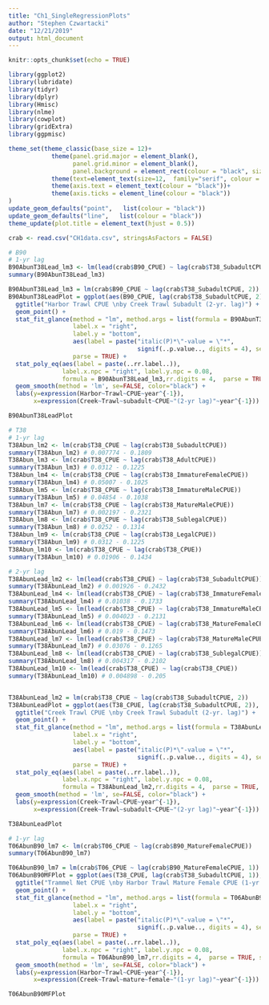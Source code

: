 ```yaml
---
title: "Ch1_SingleRegressionPlots"
author: "Stephen Czwartacki"
date: "12/21/2019"
output: html_document
---
```


```r
knitr::opts_chunk$set(echo = TRUE)
```

```r
library(ggplot2)
library(lubridate)
library(tidyr)
library(dplyr)
library(Hmisc)
library(nlme)
library(cowplot)
library(gridExtra)
library(ggpmisc)

theme_set(theme_classic(base_size = 12)+
            theme(panel.grid.major = element_blank(), 
                  panel.grid.minor = element_blank(),
                  panel.background = element_rect(colour = "black", size=0.5))+
            theme(text=element_text(size=12,  family="serif", colour = "black"))+
            theme(axis.text = element_text(colour = "black"))+
            theme(axis.ticks = element_line(colour = "black"))
)
update_geom_defaults("point",   list(colour = "black"))
update_geom_defaults("line",   list(colour = "black"))
theme_update(plot.title = element_text(hjust = 0.5))
```

```r

crab <- read.csv("CH1data.csv", stringsAsFactors = FALSE)

```

```r
# B90
# 1-yr lag
B90AbunT38Lead_lm3 <- lm(lead(crab$B90_CPUE) ~ lag(crab$T38_SubadultCPUE))
summary(B90AbunT38Lead_lm3)
```

```r
B90AbunT38Lead_lm3 = lm(crab$B90_CPUE ~ lag(crab$T38_SubadultCPUE, 2))
B90AbunT38LeadPlot = ggplot(aes(B90_CPUE, lag(crab$T38_SubadultCPUE, 2)), data = crab) +
  ggtitle("Harbor Trawl CPUE \nby Creek Trawl Subadult (2-yr. lag)") +
  geom_point() +
  stat_fit_glance(method = "lm", method.args = list(formula = B90AbunT38Lead_lm3),
                  label.x = "right",
                  label.y = "bottom",
                  aes(label = paste("italic(P)*\"-value = \"*", 
                                    signif(..p.value.., digits = 4), sep = "")),
                  parse = TRUE) +
  stat_poly_eq(aes(label = paste(..rr.label..)), 
               label.x.npc = "right", label.y.npc = 0.08,
               formula = B90AbunT38Lead_lm3,rr.digits = 4,  parse = TRUE, size = 4) +
  geom_smooth(method = 'lm', se=FALSE, color="black") +
  labs(y=expression(Harbor~Trawl~CPUE~year^{-1}),
       x=expression(Creek~Trawl~subadult~CPUE~"(2-yr lag)"~year^{-1}))

B90AbunT38LeadPlot

```

```r

# T38
# 1-yr lag
T38Abun_lm2 <- lm(crab$T38_CPUE ~ lag(crab$T38_SubadultCPUE))
summary(T38Abun_lm2) # 0.007774 - 0.1809
T38Abun_lm3 <- lm(crab$T38_CPUE ~ lag(crab$T38_AdultCPUE))
summary(T38Abun_lm3) # 0.0312 - 0.1225
T38Abun_lm4 <- lm(crab$T38_CPUE ~ lag(crab$T38_ImmatureFemaleCPUE))
summary(T38Abun_lm4) # 0.05007 - 0.1025
T38Abun_lm5 <- lm(crab$T38_CPUE ~ lag(crab$T38_ImmatureMaleCPUE))
summary(T38Abun_lm5) # 0.04854 - 0.1038
T38Abun_lm7 <- lm(crab$T38_CPUE ~ lag(crab$T38_MatureMaleCPUE))
summary(T38Abun_lm7) # 0.002197 - 0.2321
T38Abun_lm8 <- lm(crab$T38_CPUE ~ lag(crab$T38_SublegalCPUE))
summary(T38Abun_lm8) # 0.0252 - 0.1314
T38Abun_lm9 <- lm(crab$T38_CPUE ~ lag(crab$T38_LegalCPUE))
summary(T38Abun_lm9) # 0.0312 - 0.1225
T38Abun_lm10 <- lm(crab$T38_CPUE ~ lag(crab$T38_CPUE))
summary(T38Abun_lm10) # 0.01906 - 0.1434

# 2-yr lag
T38AbunLead_lm2 <- lm(lead(crab$T38_CPUE) ~ lag(crab$T38_SubadultCPUE))
summary(T38AbunLead_lm2) # 0.001926 - 0.2432
T38AbunLead_lm4 <- lm(lead(crab$T38_CPUE) ~ lag(crab$T38_ImmatureFemaleCPUE))
summary(T38AbunLead_lm4) # 0.01038 - 0.1733
T38AbunLead_lm5 <- lm(lead(crab$T38_CPUE) ~ lag(crab$T38_ImmatureMaleCPUE))
summary(T38AbunLead_lm5) # 0.004023 - 0.2131
T38AbunLead_lm6 <- lm(lead(crab$T38_CPUE) ~ lag(crab$T38_MatureFemaleCPUE))
summary(T38AbunLead_lm6) # 0.019 - 0.1473
T38AbunLead_lm7 <- lm(lead(crab$T38_CPUE) ~ lag(crab$T38_MatureMaleCPUE))
summary(T38AbunLead_lm7) # 0.03076 - 0.1265
T38AbunLead_lm8 <- lm(lead(crab$T38_CPUE) ~ lag(crab$T38_SublegalCPUE))
summary(T38AbunLead_lm8) # 0.004317 - 0.2102
T38AbunLead_lm10 <- lm(lead(crab$T38_CPUE) ~ lag(crab$T38_CPUE))
summary(T38AbunLead_lm10) # 0.004898 - 0.205



```

```r
T38AbunLead_lm2 = lm(crab$T38_CPUE ~ lag(crab$T38_SubadultCPUE, 2))
T38AbunLeadPlot = ggplot(aes(T38_CPUE, lag(crab$T38_SubadultCPUE, 2)), data = crab) +
  ggtitle("Creek Trawl CPUE \nby Creek Trawl Subadult (2-yr. lag)") +
  geom_point() +
  stat_fit_glance(method = "lm", method.args = list(formula = T38AbunLead_lm2),
                  label.x = "right",
                  label.y = "bottom",
                  aes(label = paste("italic(P)*\"-value = \"*", 
                                    signif(..p.value.., digits = 4), sep = "")),
                  parse = TRUE) +
  stat_poly_eq(aes(label = paste(..rr.label..)), 
               label.x.npc = "right", label.y.npc = 0.08,
               formula = T38AbunLead_lm2,rr.digits = 4,  parse = TRUE, size = 4) +
  geom_smooth(method = 'lm', se=FALSE, color="black") +
  labs(y=expression(Creek~Trawl~CPUE~year^{-1}),
       x=expression(Creek~Trawl~subadult~CPUE~"(2-yr lag)"~year^{-1}))

T38AbunLeadPlot

```

```r
# 1-yr lag
T06AbunB90_lm7 <- lm(crab$T06_CPUE ~ lag(crab$B90_MatureFemaleCPUE))
summary(T06AbunB90_lm7)

```

```r
T06AbunB90_lm7 = lm(crab$T06_CPUE ~ lag(crab$B90_MatureFemaleCPUE, 1))
T06AbunB90MFPlot = ggplot(aes(T38_CPUE, lag(crab$T38_SubadultCPUE, 1)), data = crab) +
  ggtitle("Trammel Net CPUE \nby Harbor Trawl Mature Female CPUE (1-yr. lag)") +
  geom_point() +
  stat_fit_glance(method = "lm", method.args = list(formula = T06AbunB90_lm7),
                  label.x = "right",
                  label.y = "bottom",
                  aes(label = paste("italic(P)*\"-value = \"*", 
                                    signif(..p.value.., digits = 4), sep = "")),
                  parse = TRUE) +
  stat_poly_eq(aes(label = paste(..rr.label..)), 
               label.x.npc = "right", label.y.npc = 0.08,
               formula = T06AbunB90_lm7,rr.digits = 4,  parse = TRUE, size = 4) +
  geom_smooth(method = 'lm', se=FALSE, color="black") +
  labs(y=expression(Harbor~Trawl~CPUE~year^{-1}),
       x=expression(Creek~Trawl~mature~female~"(1-yr lag)"~year^{-1}))

T06AbunB90MFPlot

```


